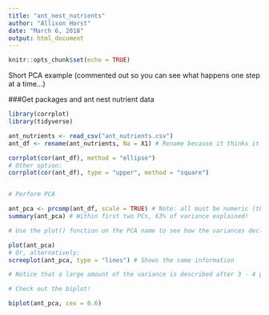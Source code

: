 ```yaml
---
title: "ant_nest_nutrients"
author: "Allison Horst"
date: "March 6, 2018"
output: html_document
---
```


```r
knitr::opts_chunk$set(echo = TRUE)
```

Short PCA example (commented out so you can see what happens one step at a time...)

###Get packages and ant nest nutrient data
```r
library(corrplot)
library(tidyverse)

ant_nutrients <- read_csv("ant_nutrients.csv")
ant_df <- rename(ant_nutrients, Na = X1) # Rename because it thinks it's NA
```

```r
corrplot(cor(ant_df), method = "ellipse")
# Other option:
corrplot(cor(ant_df), type = "upper", method = "square")


# Perform PCA

ant_pca <- prcomp(ant_df, scale = TRUE) # Note: all must be numeric (the country names are just labels), so we exclude column 1
summary(ant_pca) # Within first two PCs, 63% of variance explained!

# Use the plot() function on the PCA name to see how the variances decline as the principal component increases

plot(ant_pca)
# Or, alternatively:
screeplot(ant_pca, type = "lines") # Shows the same information

# Notice that a large amount of the variance is described after 3 - 4 principal components (but we just show two on the biplot)

# Check out the biplot! 

biplot(ant_pca, cex = 0.6)
```

